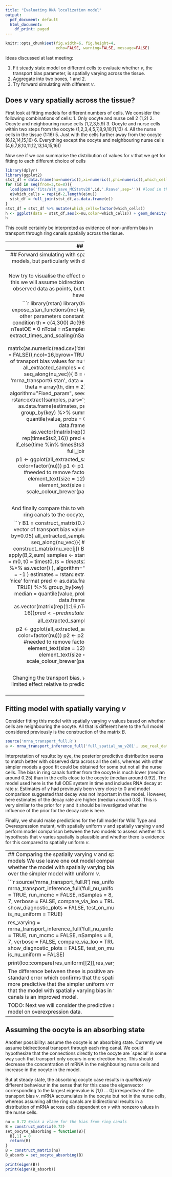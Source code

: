 ```yaml
---
title: "Evaluating RNA localization model"
output:
  pdf_document: default
  html_document:
    df_print: paged
---
```

```r
knitr::opts_chunk$set(fig.width=6, fig.height=4,
                      echo=FALSE, warning=FALSE, message=FALSE)
```

Ideas discussed at last meeting:

1. Fit steady state model on different cells to evaluate whether $\nu$, the transport bias parameter, is spatially varying across the tissue.
2. Aggregate into two boxes, 1 and 2. 
3. Try forward simulating with different $\nu$. 

## Does $\nu$ vary spatially across the tissue?
First look at fitting models for different numbers of cells.
We consider the following combinations of cells:
1. Only oocyte and nurse cell 2 (1,2)
2. Oocyte and neighbouring nurse cells (1,2,3,5,9)
3. Oocyte and nurse cells within two steps from the oocyte (1,2,3,4,5,7,8,9,10,11,13)
4. All the nurse cells in the tissue (1:16)
5. Just with the cells further away from the oocyte (6,12,14,15,16) 
6. Everything except the oocyte and neighbouring nurse cells (4,6,7,8,10,11,12,13,14,15,16))

Now see if we can summarise the distribution of values for $\nu$ that we get for fitting to each different choice of cells
```r
library(dplyr)
library(ggplot2)
stst_df = data.frame(nu=numeric(),xi=numeric(),phi=numeric(),which_cells=integer())
for (id in seq(from=3,to=8)){
  load(paste('fits/alt_save_MCStstv20',id,'.Rsave',sep='')) #load in the results of fitting at stst for each choice of cells
  e$which_cells = rep(id-2,length(e$nu))
  stst_df = full_join(stst_df,as.data.frame(e))  
}
stst_df = stst_df %>% mutate(which_cells=factor(which_cells))
h <- ggplot(data = stst_df,aes(x=nu,color=which_cells)) + geom_density() + theme_bw()
h
```

This could certainly be interpreted as evidence of non-uniform bias in transport through ring canals spatially across the tissue.


----------------------------------------------------------------------------
## Two super-compartments

To reduce stochastic variation due to small sample sizes, we further consider agreggating into two super-compartments.
I assume well mixed concentrations of mRNA in each super-compartment.
If $\mathbf{y}$ is the vector of RNA concentrations in the oocyte and nurse cells, let $x_1$ be the sum over cells in the LHS of the tissue, and $x_2$ be the sum over cells in the RHS. By summing the original ODEs over the appropriate cell indices, we get:
\begin{eqnarray}
\frac{\text{d}x_1}{\text{d}t} &= 7a - b*(1-\nu)x_1 + b\nu x_2, \\
\frac{\text{d}x_2}{\text{d}t} &= 8a - b\nu x_2 + b(1-\nu) x_1.
\end{eqnarray}

From behaviour in the long time limit, (assuming $\nu \neq 0$) we get $$ x_2 = \frac{8a + b(1-\nu) x_1}{b\nu}. $$

```r
library(rstan)
library(mvtnorm)
library(dplyr)
rstan_options(auto_write = TRUE)
options(mc.cores = parallel::detectCores())
#read in data on WT
N=8 # sample size
data = matrix(as.numeric(read.csv('data/exp_data.csv',sep=',',header=FALSE,stringsAsFactors = FALSE)),ncol=16,byrow=TRUE)
data = data[seq_len(N),]
#aggregate into two compartments
x1_obs = data[,seq(from=1,to=16,by=2)] %>% apply(.,1,sum)
x2_obs = data[,seq(from=2,to=16,by=2)] %>% apply(.,1,sum)

  estimates <- stan(file = 'super_compartment_model.stan',
                    data = list (
                      N = N,
                      x1_obs = x1_obs,
                      x2_obs = x2_obs
                      ),
                    seed = 42,
                    chains = 4,
                    warmup = 1000,
                    iter = 2000,
                    control = list(adapt_delta = 0.99)
  )
print(estimates, pars = c('a','b','nu','sigma'))
pairs(estimates, pars = c('a','b','nu','sigma'))
```

The results from the two super-compartment model contradict what we have found using the full data suggesting that transport through ring canals should be less biased than previously thought, with median of $\nu=0.71$. However, these results rely upon an assumption of well mixed concentrations of mRNA within each super-compartment. This assumption does not hold. I would suggest that the results here may be misleading due to the inaccuracy of this assumption. 


----------------------------------
## Forward simulating with spatially varying $\nu$
We try forward simulating with different models, but particularly with different $\nu$ for the connections from neighbouring nurse cells to the oocyte. 

Now try to visualise the effect of changing $\nu$ by forward simulating from the model. (For this we will assume bidirectional transport through all ring canals again). We show the observed data as points, but the simulations use fixed values of the parameters and have not been fitted to these data. 

```r
library(rstan)
library(tidyr)
mc <- stan_model('model_comparison5.stan')
expose_stan_functions(mc) #get hold of functions defined in the stan code
#keep all other parameters constant during this experiment
m0 = c(0, rep(1,15)) #initial condition
th = c(4,300) #c(96.5,249)
sig = 50
phi = 0.289
nSamples = 15
nTest = 5
nTestOE = 0
nTotal = nSamples + nTest
source('extract_times_and_scaling.R')
times = extract_times_and_scaling(nSamples,nTest,nTestOE,test_on_mutant_data=FALSE)
data = matrix(as.numeric(read.csv('data/exp_data.csv',sep=',',header=FALSE,stringsAsFactors = FALSE)),ncol=16,byrow=TRUE)
raw_data = data[times$sort_indices2,]
#take a vector of transport bias values for nu to loop through
nu_vec = seq(from=0.7, to=1, by=0.05)
all_extracted_samples = data.frame(rna=numeric(),time=numeric())
for (j in seq_along(nu_vec)){
B = construct_matrix(nu_vec[j])
samples <- stan(file = 'mrna_transport6.stan',
                  data = list (
                    T  = nTotal,
                    y0 = m0,
                    t0 = times$t0,
                    ts = times$ts2,
                    theta = array(th, dim = 2),
                    sigma = sig,
                    phi = phi,
                    B = B %>% as.vector()
                  ),
                  algorithm="Fixed_param",
                  seed = 42,
                  chains = 1,
                  iter =100, 
                  refresh = -1
  )
estimates = rstan::extract(samples, pars='y_hat')
#make the samples go in a 'nice' format
pred <- as.data.frame(estimates, pars = 'y_hat') %>%
  gather(factor_key = TRUE) %>%
  group_by(key) %>%
  summarize(lb = quantile(value, probs = 0.05),
            median = quantile(value, probs = 0.5),
            ub = quantile(value, probs = 0.95))
xdata <- data.frame(rna = as.vector(raw_data),cellID = as.vector(matrix(rep(1:16,nTotal),nrow=nTotal,byrow=TRUE)),time = rep(times$ts2,16))
pred <- pred %>% bind_cols(xdata) %>%
        mutate(split = if_else(time %in% times$ts3,'train','test'),
               nu = nu_vec[j])
all_extracted_samples = full_join(all_extracted_samples, pred)
}

p1 <- ggplot(all_extracted_samples, aes(x = time, y = median, group = factor(nu), color=factor(nu)))
p1 <- p1 + geom_line() +
  facet_wrap(~cellID,scales='free') +   #needed to remove factor(cellID) 
  labs(x = "time", y = "rna") +
  theme(text = element_text(size = 12), axis.text = element_text(size = 12),
        strip.text = element_text(size = 8)) + 
  scale_color_discrete(name = "nu") + 
  scale_colour_brewer(palette=7) + 
  geom_point(aes(x = time, y = rna))
p1

```

And finally compare this to what happens when we change one the transport bias for ring canals to the oocyte, with bias $\nu$ for the other ring canals fixed at $0.71$. 

```r
B1 = construct_matrix(0.71) #we fix ring canals for all other nurse cells
#take a vector of transport bias values for nu to loop through
nu_vec = seq(from=0.7, to=1, by=0.05)
all_extracted_samples = data.frame(rna=numeric(),time=numeric())
for (j in seq_along(nu_vec)){
#mess around with ring canals into oocyte 
  B2 = construct_matrix(nu_vec[j])
  B = B1
  B[,1] = B2[,1]
  B[1,] = B2[1,]
  diag(B) = diag(B) - apply(B,2,sum)
samples <- stan(file = 'mrna_transport6.stan',
                  data = list (
                    T  = nTotal,
                    y0 = m0,
                    t0 = times$t0,
                    ts = times$ts2,
                    theta = array(th, dim = 2),
                    sigma = sig,
                    phi = phi,
                    B = B %>% as.vector()
                  ),
                  algorithm="Fixed_param",
                  seed = 42,
                  chains = 1,
                  iter =100, 
                  refresh = -1
  )
estimates = rstan::extract(samples, pars='y_hat')
#make the samples go in a 'nice' format
pred <- as.data.frame(estimates, pars = 'y_hat') %>%
  gather(factor_key = TRUE) %>%
  group_by(key) %>%
  summarize(lb = quantile(value, probs = 0.05),
            median = quantile(value, probs = 0.5),
            ub = quantile(value, probs = 0.95))
xdata <- data.frame(rna = as.vector(raw_data),cellID = as.vector(matrix(rep(1:16,nTotal),nrow=nTotal,byrow=TRUE)),time = rep(times$ts2,16))
pred <- pred %>% bind_cols(xdata) %>%
        mutate(split = if_else(time %in% times$ts3,'train','test'),
               nu = nu_vec[j])
all_extracted_samples = full_join(all_extracted_samples, pred)
}

p2 <- ggplot(all_extracted_samples, aes(x = time, y = median, group = factor(nu), color=factor(nu)))
p2 <- p2 + geom_line() +
  facet_wrap(~cellID,scales='free') +   #needed to remove factor(cellID) 
  labs(x = "time", y = "rna") +
  theme(text = element_text(size = 12), axis.text = element_text(size = 12),
        strip.text = element_text(size = 8)) + 
  scale_color_discrete(name = "nu") + 
  scale_colour_brewer(palette=7) + 
  geom_point(aes(x = time, y = rna))
p2

```

Changing the transport bias, $\nu$, for selected ring canals neighbouring the oocyte has limited effect relative to predictions from the simpler model where $\nu$ is assumed to be spatially uniform. 

--------------------------
## Fitting model with spatially varying $\nu$

Consider fitting this model with spatially varying $\nu$ values based on whether cells are neighbouring the oocyte. All that is different here to the full model considered previously is the construction of the matrix $B$. 

```r
source('mrna_transport_full.R')
a <- mrna_transport_inference_full('full_spatial_nu_v201', use_real_data = TRUE, run_mcmc = FALSE, nSamples=6, nTest=14, show_diagnostic_plots = TRUE, parametersToPlot = c("a","b","phi","sigma","gamma","nu1","nu2"), test_on_mutant_data = FALSE)

```

Interpretation of results: by eye, the posterior predictive distribution seems to match better with observed data across all the cells, whereas with other simpler models a good fit could be obtained for some but not all the nurse cells. The bias in ring canals further from the oocyte is much lower (median around 0.25) than in the cells close to the oocyte (median around 0.92). The model used here is the full ODE system in time and includes RNA decay at rate $\gamma$. Estimates of $\gamma$ had previously been very close to 0 and model comparison suggested that decay was not important in the model. However, here estimates of the decay rate are higher (median around 0.8). This is very similar to the prior for $\gamma$ and it should be investigated what the influence of the prior for the decay rate is here.

Finally, we should make predictions for the full model for Wild Type and Overexpression mutant, with spatially uniform $\nu$ and spatially varying $\nu$ and perform model comparison between the two models to assess whether this hypothesis that $\nu$ varies spatially is plausible and whether there is evidence for this compared to spatially uniform $\nu$.

-----------------------------------------------
## Comparing the spatially varying $\nu$ and spatially uniform $\nu$ models
We use leave one out model comparison to evaluate whether the model with spatially varying bias $\nu$ is an improvement over the simpler model with uniform $\nu$. 

```r
source('mrna_transport_full.R')
res_uniform = mrna_transport_inference_full('full_nu_uniform_v234',use_real_data = TRUE, run_mcmc = FALSE, nSamples = 8, nTest = 12, nTestOE = 7, verbose = FALSE, compare_via_loo = TRUE, show_diagnostic_plots = FALSE, test_on_mutant_data = FALSE, is_nu_uniform = TRUE)

res_varying = mrna_transport_inference_full('full_nu_uniform_v235',use_real_data = TRUE, run_mcmc = FALSE, nSamples = 8, nTest = 12, nTestOE = 7, verbose = FALSE, compare_via_loo = TRUE, show_diagnostic_plots = FALSE, test_on_mutant_data = FALSE, is_nu_uniform = FALSE)

print(loo::compare(res_uniform[[2]],res_varying[[2]]))
```

The difference between these is positive and larger than twice the standard error which confirms that the spatially varying $\nu$ model is more predictive that the simpler uniform $\nu$ model. This suggests that the model with spatially varying bias in transport through ring canals is an improved model. 

TODO: Next we will consider the predictive abilities of such a model on overexpression data.


-----------------------------------------------

## Assuming the oocyte is an absorbing state
Another possibility: assume the oocyte is an absorbing state. Currently we assume bidirectional transport through each ring canal. We could hypothesize that the connections directly to the oocyte are `special' in some way such that transport only occurs in one direction here. This should decrease the concentration of mRNA in the neighbouring nurse cells and increase in the oocyte in the model.

But at steady state, the absorbing oocyte case results in *qualitatively* different behaviour in the sense that for this case the eigenvector corresponding to the largest eigenvalue is [1,0 ... 0] irrespective of the transport bias $\nu$. 
mRNA accumulates in the oocyte but not in the nurse cells, whereas assuming all the ring canals are bidirectional results in a distribution of mRNA across cells dependent on $\nu$ with nonzero values in the nurse cells.


```r
nu = 0.72 #pick a vlaue for the bias from ring canals
B = construct_matrix(0.72)
set_oocyte_absorbing = function(B){
  B[,1] = 0
  return(B)
}
B = construct_matrix(nu)
B_absorb = set_oocyte_absorbing(B)

print(eigen(B))
print(eigen(B_absorb))
```
